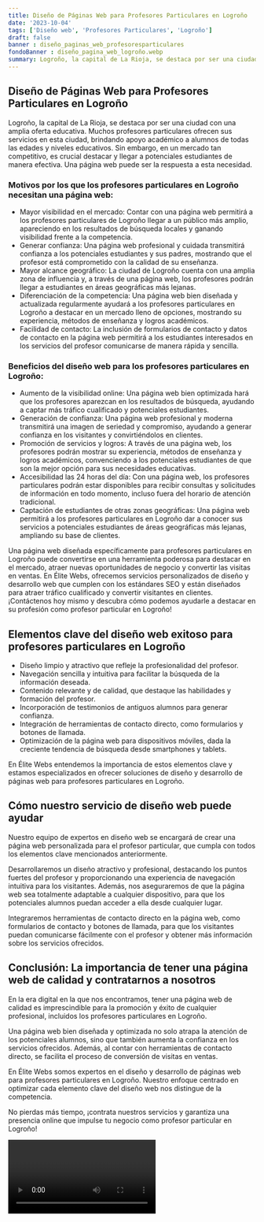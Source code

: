 ```yaml
---
title: Diseño de Páginas Web para Profesores Particulares en Logroño
date: '2023-10-04'
tags: ['Diseño web', 'Profesores Particulares', 'Logroño']
draft: false
banner : diseño_paginas_web_profesoresparticulares
fondoBanner : diseño_pagina_web_logroño.webp
summary: Logroño, la capital de La Rioja, se destaca por ser una ciudad con una amplia oferta educativa. Muchos profesores particulares ofrecen sus servicios en esta ciudad, brindando apoyo académico a alumnos de todas las edades y niveles educativos. Sin embargo, en un mercado tan competitivo, es crucial destacar y llegar a potenciales estudiantes de manera efectiva. Una página web puede ser la respuesta a esta necesidad.
---
```


## Diseño de Páginas Web para Profesores Particulares en Logroño

Logroño, la capital de La Rioja, se destaca por ser una ciudad con una amplia oferta educativa. Muchos profesores particulares ofrecen sus servicios en esta ciudad, brindando apoyo académico a alumnos de todas las edades y niveles educativos. Sin embargo, en un mercado tan competitivo, es crucial destacar y llegar a potenciales estudiantes de manera efectiva. Una página web puede ser la respuesta a esta necesidad.

### Motivos por los que los profesores particulares en Logroño necesitan una página web:

- Mayor visibilidad en el mercado: Contar con una página web permitirá a los profesores particulares de Logroño llegar a un público más amplio, apareciendo en los resultados de búsqueda locales y ganando visibilidad frente a la competencia.
- Generar confianza: Una página web profesional y cuidada transmitirá confianza a los potenciales estudiantes y sus padres, mostrando que el profesor está comprometido con la calidad de su enseñanza.
- Mayor alcance geográfico: La ciudad de Logroño cuenta con una amplia zona de influencia y, a través de una página web, los profesores podrán llegar a estudiantes en áreas geográficas más lejanas.
- Diferenciación de la competencia: Una página web bien diseñada y actualizada regularmente ayudará a los profesores particulares en Logroño a destacar en un mercado lleno de opciones, mostrando su experiencia, métodos de enseñanza y logros académicos.
- Facilidad de contacto: La inclusión de formularios de contacto y datos de contacto en la página web permitirá a los estudiantes interesados en los servicios del profesor comunicarse de manera rápida y sencilla.

### Beneficios del diseño web para los profesores particulares en Logroño:

- Aumento de la visibilidad online: Una página web bien optimizada hará que los profesores aparezcan en los resultados de búsqueda, ayudando a captar más tráfico cualificado y potenciales estudiantes.
- Generación de confianza: Una página web profesional y moderna transmitirá una imagen de seriedad y compromiso, ayudando a generar confianza en los visitantes y convirtiéndolos en clientes.
- Promoción de servicios y logros: A través de una página web, los profesores podrán mostrar su experiencia, métodos de enseñanza y logros académicos, convenciendo a los potenciales estudiantes de que son la mejor opción para sus necesidades educativas.
- Accesibilidad las 24 horas del día: Con una página web, los profesores particulares podrán estar disponibles para recibir consultas y solicitudes de información en todo momento, incluso fuera del horario de atención tradicional.
- Captación de estudiantes de otras zonas geográficas: Una página web permitirá a los profesores particulares en Logroño dar a conocer sus servicios a potenciales estudiantes de áreas geográficas más lejanas, ampliando su base de clientes.

Una página web diseñada específicamente para profesores particulares en Logroño puede convertirse en una herramienta poderosa para destacar en el mercado, atraer nuevas oportunidades de negocio y convertir las visitas en ventas. En Élite Webs, ofrecemos servicios personalizados de diseño y desarrollo web que cumplen con los estándares SEO y están diseñados para atraer tráfico cualificado y convertir visitantes en clientes. ¡Contáctenos hoy mismo y descubra cómo podemos ayudarle a destacar en su profesión como profesor particular en Logroño!

<GifSeo />

<Cta />

## Elementos clave del diseño web exitoso para profesores particulares en Logroño

- Diseño limpio y atractivo que refleje la profesionalidad del profesor.
- Navegación sencilla y intuitiva para facilitar la búsqueda de la información deseada.
- Contenido relevante y de calidad, que destaque las habilidades y formación del profesor.
- Incorporación de testimonios de antiguos alumnos para generar confianza.
- Integración de herramientas de contacto directo, como formularios y botones de llamada.
- Optimización de la página web para dispositivos móviles, dada la creciente tendencia de búsqueda desde smartphones y tablets.

En Élite Webs entendemos la importancia de estos elementos clave y estamos especializados en ofrecer soluciones de diseño y desarrollo de páginas web para profesores particulares en Logroño.

## Cómo nuestro servicio de diseño web puede ayudar

Nuestro equipo de expertos en diseño web se encargará de crear una página web personalizada para el profesor particular, que cumpla con todos los elementos clave mencionados anteriormente.

Desarrollaremos un diseño atractivo y profesional, destacando los puntos fuertes del profesor y proporcionando una experiencia de navegación intuitiva para los visitantes. Además, nos aseguraremos de que la página web sea totalmente adaptable a cualquier dispositivo, para que los potenciales alumnos puedan acceder a ella desde cualquier lugar.

Integraremos herramientas de contacto directo en la página web, como formularios de contacto y botones de llamada, para que los visitantes puedan comunicarse fácilmente con el profesor y obtener más información sobre los servicios ofrecidos.

## Conclusión: La importancia de tener una página web de calidad y contratarnos a nosotros

En la era digital en la que nos encontramos, tener una página web de calidad es imprescindible para la promoción y éxito de cualquier profesional, incluidos los profesores particulares en Logroño.

Una página web bien diseñada y optimizada no solo atrapa la atención de los potenciales alumnos, sino que también aumenta la confianza en los servicios ofrecidos. Además, al contar con herramientas de contacto directo, se facilita el proceso de conversión de visitas en ventas.

En Élite Webs somos expertos en el diseño y desarrollo de páginas web para profesores particulares en Logroño. Nuestro enfoque centrado en optimizar cada elemento clave del diseño web nos distingue de la competencia.

No pierdas más tiempo, ¡contrata nuestros servicios y garantiza una presencia online que impulse tu negocio como profesor particular en Logroño!

<Video />

<CtaBot job='Profesores Particulares' city='Logroño'/>

<Gmaps query='Logroño+españa+maps' />